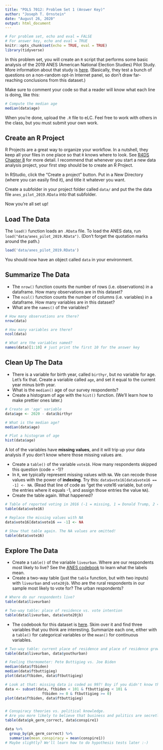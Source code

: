 ```yaml
---
title: "POLS 7012: Problem Set 1 (Answer Key)"
author: "Joseph T. Ornstein"
date: "August 26, 2020"
output: html_document
---
```


```r
# For problem set, echo and eval = FALSE
# For answer key, echo and eval = TRUE
knitr::opts_chunk$set(echo = TRUE, eval = TRUE)
library(tidyverse)
```

In this problem set, you will create an `R` script that performs some basic analysis of the 2019 ANES (American National Election Studies) Pilot Study. More information about that study is [here](https://electionstudies.org/data-center/2019-pilot-study/). (Basically, they test a bunch of questions on a non-random opt-in Internet panel, so don't draw far-reaching conclusions from this dataset.)

Make sure to comment your code so that a reader will know what each line is doing, like this:

```r
# Compute the median age
median(data$age)
```

When you're done, upload the `.R` file to eLC. Feel free to work with others in the class, but you must submit your own work.


## Create an R Project

R Projects are a great way to organize your workflow. In a nutshell, they keep all your files in one place so that `R` knows where to look. See [R4DS Chapter 8](https://r4ds.had.co.nz/workflow-projects.html) for more detail. I recommend that whenever you start a new data analysis project, your first step should be to create an R Project.

In RStudio, click the "Create a project" button. Put in a New Directory (where you can easily find it), and title it whatever you want.  

Create a subfolder in your project folder called `data/` and put the the data file `anes_pilot_2019.RData` into that subfolder.

Now you're all set up!

## Load The Data

The `load()` function loads an `.RData` file. To load the ANES data, run `load("data/anes_pilot_2019.RData")`. (Don't forget the quotation marks around the path.)

```r
load('data/anes_pilot_2019.RData')
```

You should now have an object called `data` in your environment.

## Summarize The Data

 - The `nrow()` function counts the number of rows (i.e. observations) in a dataframe. How many observations are in this dataset? 
 - The `ncol()` function counts the number of columns (i.e. variables) in a dataframe. How many variables are in this dataset?
 - What are the `names()` of the variables?

```r
# How many observations are there?
nrow(data)

# How many variables are there?
ncol(data)

# What are the variables named?
names(data)[1:10] # just print the first 10 for the answer key
```

## Clean Up The Data

 - There is a variable for birth year, called `birthyr`, but no variable for age. Let's fix that. Create a variable called `age`, and set it equal to the current year minus birth year. 
 - What is the `median()` age of our survey respondents?
 - Create a histogram of age with the `hist()` function. (We'll learn how to make prettier ones later.)

```r
# Create an 'age' variable
data$age <- 2020 - data$birthyr

# What is the median age?
median(data$age)

# Plot a histogram of age
hist(data$age)
```

A lot of the variables have **missing values**, and it will trip up your data analysis if you don't know where those missing values are.

 - Create a `table()` of the variable `vote16`. How many respondents skipped this question (code = -1)?
 - In `R`, we typically represent missing values with `NA`. We can recode those values with the power of **indexing**. Try this: `data$vote16[data$vote16 == -1] <- NA`. (Read that line of code as "get the vote16 variable, but only the entries where it equals -1, and assign those entries the value `NA`).
 - Create the table again. What happened?
 
```r
# Table of reported voting in 2016 (-1 = missing, 1 = Donald Trump, 2 = Hillary Clinton, 3 = someone else)
table(data$vote16)

# Replace the missing values with NA
data$vote16[data$vote16 == -1] <- NA

# Show that table again. The NA values are omitted!
table(data$vote16)

```

## Explore The Data

 - Create a `table()` of the variable `liveurban`. Where are our respondents most likely to live? See the  [ANES codebook](https://electionstudies.org/wp-content/uploads/2020/02/anes_pilot_2019_userguidecodebook.pdf) to learn what the labels mean.
 - Create a two-way table (just the `table` function, but with two inputs) with `liveurban` and `vote20jb`. Who are the rural respondents in our sample most likely to vote for? The urban respondents?

```r
# Where do our respondents live?
table(data$liveurban)

# Two-way table: place of residence vs. vote intention
table(data$liveurban, data$vote20jb)
```
 
 - The codebook for this dataset is [here](https://electionstudies.org/wp-content/uploads/2020/02/anes_pilot_2019_userguidecodebook.pdf). Skim over it and find three variables that you think are interesting. Summarize each one, either with a `table()` for categorical variables or the `mean()` for continuous variables.

```r
# Two-way table: current place of residence and place of residence growing up
table(data$liveurban, data$youthurban)

# Feeling thermometer: Pete Buttigieg vs. Joe Biden
median(data$ftbiden)
median(data$ftbuttigieg)
plot(data$ftbiden, data$ftbuttigieg)

# Look at that: missing data is coded as 997! Boy if you didn't know that, you could come to some weird conclusions
data <- subset(data, ftbiden < 101 & ftbuttigieg < 101 & 
                 ftbiden >= 0 & ftbuttigieg >= 0)
plot(data$ftbiden, data$ftbuttigieg)


# Conspiracy theories vs. political knowledge.
# Are you more likely to believe that business and politics are secretly controlled by a single group if you don't know who Angela Merkel is?
table(data$pk_germ_correct, data$conspire1)

data %>% 
  group_by(pk_germ_correct) %>% 
  summarise(mean_conspiracy = mean(conspire1))
# Maybe slightly? We'll learn how to do hypothesis tests later :-)

```

